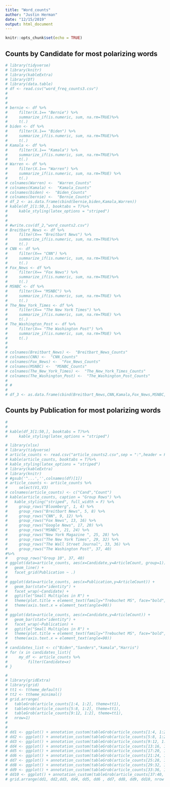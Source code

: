 ---
title: "Word_counts"
author: "Justin Herman"
date: "12/15/2019"
output: html_document
---

```{r setup, include=FALSE}
knitr::opts_chunk$set(echo = TRUE)
```

## Counts by Candidate for most polarizing words


```{r,echo=FALSE,message=FALSE,warning=FALSE}
# library(tidyverse)
# library(knitr)
# library(kableExtra)
# library(DT)
# library(data.table)
# df <- read.csv("word_freq_counts3.csv")
# 
# 
# 
# bernie <- df %>% 
#     filter(X.1== "Bernie") %>% 
#     summarize_if(is.numeric, sum, na.rm=TRUE)%>% 
#     t(.)
# biden <- df %>% 
#     filter(X.1== "Biden") %>% 
#     summarize_if(is.numeric, sum, na.rm=TRUE)%>% 
#     t(.)
# Kamala <- df %>% 
#     filter(X.1== "Kamala") %>% 
#     summarize_if(is.numeric, sum, na.rm=TRUE)%>% 
#     t(.)
# Warren <- df %>% 
#     filter(X.1== "Warren") %>% 
#     summarize_if(is.numeric, sum, na.rm=TRUE) %>% 
#     t(.)
# colnames(Warren) <-  "Warren_Counts"
# colnames(Kamala) <-  "Kamala_Counts"
# colnames(biden) <-  "Biden_Counts"
# colnames(bernie) <-  "Bernie_Counts"
# df_2 <- as.data.frame(cbind(bernie,biden,Kamala,Warren))
# kable(df_2[1:50,], booktabs = T)%>%
#     kable_styling(latex_options = "striped")
# 
# 
# #write.csv(df_2,"word_counts2.csv")
# Breitbart_News <- df %>% 
#     filter(X== "Breitbart News") %>% 
#     summarize_if(is.numeric, sum, na.rm=TRUE)%>% 
#     t(.)
# CNN <- df %>% 
#     filter(X== "CNN") %>% 
#     summarize_if(is.numeric, sum, na.rm=TRUE)%>% 
#     t(.)
# Fox_News <- df %>% 
#     filter(X== "Fox News") %>% 
#     summarize_if(is.numeric, sum, na.rm=TRUE)%>% 
#     t(.)
# MSNBC <- df %>% 
#     filter(X== "MSNBC") %>% 
#     summarize_if(is.numeric, sum, na.rm=TRUE) %>% 
#     t(.)
# The_New_York_Times <- df %>% 
#     filter(X== "The New York Times") %>% 
#     summarize_if(is.numeric, sum, na.rm=TRUE) %>% 
#     t(.)
# The_Washington_Post <- df %>% 
#     filter(X== "The Washington Post") %>% 
#     summarize_if(is.numeric, sum, na.rm=TRUE) %>% 
#     t(.)
# 
# 
# colnames(Breitbart_News) <-  "Breitbart_News_Counts"
# colnames(CNN) <-  "CNN_Counts"
# colnames(Fox_News) <-  "Fox_News_Counts"
# colnames(MSNBC) <-  "MSNBC_Counts"
# colnames(The_New_York_Times) <-  "The_New_York_Times_Counts"
# colnames(The_Washington_Post) <-  "The_Washington_Post_Counts"
# 
# # 
# 
# df_3 <- as.data.frame(cbind(Breitbart_News,CNN,Kamala,Fox_News,MSNBC,The_New_York_Times,The_Washington_Post))
```

## Counts by Publication for most polarizing words

```{r,echo=FALSE,message=FALSE,warning=FALSE}
# 
# 
# kable(df_3[1:50,], booktabs = T)%>%
#     kable_styling(latex_options = "striped")
```



```{r,eval=F}
# library(xlsx)
# library(tidyverse)
# article_counts <- read.csv("article_counts2.csv",sep = ":",header = FALSE,fileEncoding = 'UTF-8-BOM')
# kable(article_counts, booktabs = T)%>%
# kable_styling(latex_options = "striped")
# library(kableExtra)
# library(knitr)
# #gsub('^...','',colnames(df)[1])
# article_counts <- article_counts %>% 
#     select(V1,V3)
# colnames(article_counts) <- c("Cand","Count")
# kable(article_counts, caption = "Group Rows") %>%
#   kable_styling("striped", full_width = F) %>%
#     group_rows("Bloomberg", 1, 4) %>%
#     group_rows("Breitbart News", 5, 8) %>%
#     group_rows("CNN", 9, 12) %>%
#     group_rows("Fox News", 13, 16) %>%
#     group_rows("Google News", 17, 20) %>%
#     group_rows("MSNBC", 21, 24) %>%
#     group_rows("New York Magazine ", 25, 28) %>%
#     group_rows("The New York Times", 29, 32) %>%
#     group_rows("The Wall Street Journal", 33, 36) %>% 
#     group_rows("The Washington Post", 37, 40)
#%>%
#    group_rows("Group 10", 37, 40)
# ggplot(data=article_counts, aes(x=Candidate,y=ArticleCount, group=1)) +
#   geom_line() +
#   facet_grid(Publication ~ .)
# 
# ggplot(data=article_counts, aes(x=Publication,y=ArticleCount)) +
#   geom_bar(stat="identity") +
#   facet_wrap(~Candidate) +
#   ggtitle("Small Multiples in R") +
#   theme(plot.title = element_text(family="Trebuchet MS", face="bold", size=20, hjust=0, color="#555555")) +
#   theme(axis.text.x = element_text(angle=90)) 
# 
# ggplot(data=article_counts, aes(x=Candidate,y=ArticleCount)) +
#   geom_bar(stat="identity") +
#   facet_wrap(~Publication) +
#   ggtitle("Small Multiples in R") +
#   theme(plot.title = element_text(family="Trebuchet MS", face="bold", size=20, hjust=0, color="#555555")) +
#   theme(axis.text.x = element_text(angle=90)) 
# 
# candidates_list <- c("Biden","Sanders","kamala","Harris")
# for (x in candidates_list){
#     my_df <- article_counts %>% 
#         filter(Candidate=x)
# }

# 
# library(gridExtra)
# library(grid)
# tt1 <- ttheme_default()
# tt2 <- ttheme_minimal()
# grid.arrange(
#   tableGrob(article_counts[1:4, 1:2], theme=tt1),
#   tableGrob(article_counts[5:8, 1:2], theme=tt1),
#   tableGrob(article_counts[9:12, 1:2], theme=tt1),
#   nrow=1)
# 
# 
# dd1 <- ggplot() + annotation_custom(tableGrob(article_counts[1:4, 1:2])) + labs(title = 'Bloomberg',hjust = 0.5)
# dd2 <- ggplot() + annotation_custom(tableGrob(article_counts[5:8, 1:2])) + labs(title = 'Breitbart',hjust = 0.5)
# dd3 <- ggplot() + annotation_custom(tableGrob(article_counts[9:12, 1:2])) + labs(title = 'CNN',hjust = 0.5)
# dd4 <- ggplot() + annotation_custom(tableGrob(article_counts[13:16, 1:2])) + labs(title = 'Fox News',hjust = 0.5)
# dd5 <- ggplot() + annotation_custom(tableGrob(article_counts[17:20, 1:2])) + labs(title = 'Google News',hjust = 0.5)
# dd6 <- ggplot() + annotation_custom(tableGrob(article_counts[21:24, 1:2])) + labs(title = 'MSNBC',hjust = 0.5)
# dd7 <- ggplot() + annotation_custom(tableGrob(article_counts[25:28, 1:2])) + labs(title = 'New York Magazine',hjust = 0.5)
# dd8 <- ggplot() + annotation_custom(tableGrob(article_counts[29:32, 1:2])) + labs(title = 'New York Times',hjust = 0.5)
# dd9 <- ggplot() + annotation_custom(tableGrob(article_counts[33:36, 1:2])) + labs(title = "Wall Street Journal",hjust = 0.5)
# dd10 <- ggplot() + annotation_custom(tableGrob(article_counts[37:40, 1:2])) + labs(title = 'Washingotn Post',hjust = 0.5)
# grid.arrange(dd1, dd2,dd3, dd4, dd5, dd6 , dd7, dd8, dd9, dd10, nrow = 3)
```